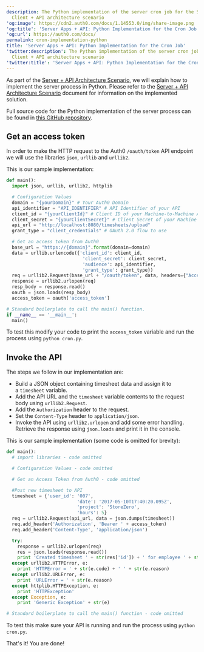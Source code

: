 ```yaml
---
description: The Python implementation of the server cron job for the Server
  Client + API architecture scenario
'og:image': https://cdn2.auth0.com/docs/1.14553.0/img/share-image.png
'og:title': 'Server Apps + API: Python Implementation for the Cron Job'
'og:url': https://auth0.com/docs/
permalink: cron-implementation-python
title: 'Server Apps + API: Python Implementation for the Cron Job'
'twitter:description': The Python implementation of the server cron job for the Server
  Client + API architecture scenario
'twitter:title': 'Server Apps + API: Python Implementation for the Cron Job'
---
```

As part of the [Server + API Architecture Scenario](/docs/get-started/architecture-scenarios/server-application-api), we will explain how to implement the server process in Python. Please refer to the [Server + API Architecture Scenario](/docs/get-started/architecture-scenarios/server-application-api) document for information on the implemented solution.

Full source code for the Python implementation of the server process can be found in [this GitHub repository](https://github.com/auth0-samples/auth0-pnp-exampleco-timesheets/tree/master/timesheets-cron/python).

## Get an access token

In order to make the HTTP request to the Auth0 `/oauth/token` API endpoint we will use the libraries `json`, `urllib` and `urllib2`.

This is our sample implementation:

```python lines expandable
def main():
  import json, urllib, urllib2, httplib

  # Configuration Values
  domain = "{yourDomain}" # Your Auth0 Domain
  api_identifier = "API_IDENTIFIER" # API Identifier of your API
  client_id = "{yourClientId}" # Client ID of your Machine-to-Machine Application
  client_secret = "{yourClientSecret}" # Client Secret of your Machine to Machine Application
  api_url = "http://localhost:8080/timesheets/upload"
  grant_type = "client_credentials" # OAuth 2.0 flow to use

  # Get an access token from Auth0
  base_url = "https://{domain}".format(domain=domain)
  data = urllib.urlencode({'client_id': client_id,
                            'client_secret': client_secret,
                            'audience': api_identifier,
                            'grant_type': grant_type})
  req = urllib2.Request(base_url + "/oauth/token", data, headers={"Accept": "application/x-www-form-urlencoded"})
  response = urllib2.urlopen(req)
  resp_body = response.read()
  oauth = json.loads(resp_body)
  access_token = oauth['access_token']

# Standard boilerplate to call the main() function.
if __name__ == '__main__':
  main()
```






To test this modify your code to print the `access_token` variable and run the process using `python cron.py`.

## Invoke the API

The steps we follow in our implementation are:

* Build a JSON object containing timesheet data and assign it to a `timesheet` variable.
* Add the API URL and the `timesheet` variable contents to the request body using `urllib2.Request`.
* Add the `Authorization` header to the request.
* Set the `Content-Type` header to `application/json`.
* Invoke the API using `urllib2.urlopen` and add some error handling. Retrieve the response using `json.loads` and print it in the console.

This is our sample implementation (some code is omitted for brevity):

```python lines expandable
def main():
  # import libraries - code omitted

  # Configuration Values - code omitted

  # Get an Access Token from Auth0 - code omitted

  #Post new timesheet to API
  timesheet = {'user_id': '007',
                          'date': '2017-05-10T17:40:20.095Z',
                          'project': 'StoreZero',
                          'hours': 5}
  req = urllib2.Request(api_url, data = json.dumps(timesheet))
  req.add_header('Authorization', 'Bearer ' + access_token)
  req.add_header('Content-Type', 'application/json')

  try:
    response = urllib2.urlopen(req)
    res = json.loads(response.read())
    print 'Created timesheet ' + str(res['id']) + ' for employee ' + str(res['user_id'])
  except urllib2.HTTPError, e:
    print 'HTTPError = ' + str(e.code) + ' ' + str(e.reason)
  except urllib2.URLError, e:
    print 'URLError = ' + str(e.reason)
  except httplib.HTTPException, e:
    print 'HTTPException'
  except Exception, e:
    print 'Generic Exception' + str(e)

# Standard boilerplate to call the main() function - code omitted
```






To test this make sure your API is running and run the process using `python cron.py`.

That's it! You are done!